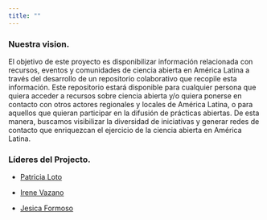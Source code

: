 ```yaml
---
title: ""
---
```


### **Nuestra vision.**

El objetivo de este proyecto es disponibilizar información relacionada con recursos, eventos y comunidades de ciencia abierta en América Latina a través del desarrollo de un repositorio colaborativo que recopile esta información. Este repositorio estará disponible para cualquier persona que quiera acceder a recursos sobre ciencia abierta y/o quiera ponerse en contacto con otros actores regionales y locales de América Latina, o para aquellos que quieran participar en la difusión de prácticas abiertas. De esta manera, buscamos visibilizar la diversidad de iniciativas y generar redes de contacto que enriquezcan el ejercicio de la ciencia abierta en América Latina.

### Líderes del Projecto.

-   [Patricia Loto](https://github.com/PatriLoto)

-   [Irene Vazano](https://github.com/4iro)

-   [Jesica Formoso](https://github.com/JFormoso)
